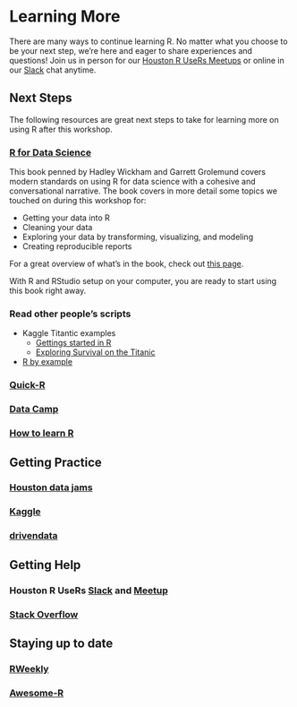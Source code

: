 # Learning More

There are many ways to continue learning R.  No matter what you choose to be your next step, we're here and eager to share experiences and questions!  Join us in person for our [Houston R UseRs Meetups](http://www.meetup.com/houstonr/) or online in our [Slack](https://hrug.slack.com) chat anytime.

## Next Steps

[//]: <> ( If you have a specific project where R is useful, or existing datasets you're wanting to explore, we recommend using R with them, and )

The following resources are great next steps to take for learning more on using R after this workshop.

### [R for Data Science](http://r4ds.had.co.nz/)

This book penned by Hadley Wickham and Garrett Grolemund covers modern standards on using R for data science with a cohesive and conversational narrative.  The book covers in more detail some topics we touched on during this workshop for:

* Getting your data into R
* Cleaning your data
* Exploring your data by transforming, visualizing, and modeling
* Creating reproducible reports

For a great overview of what's in the book, check out [this page](http://r4ds.had.co.nz/explore-intro.html).

With R and RStudio setup on your computer, you are ready to start using this book right away.

### Read other people's scripts

* Kaggle Titantic examples
  * [Gettings started in R](https://www.kaggle.com/c/titanic/details/new-getting-started-with-r)
  * [Exploring Survival on the Titanic](https://www.kaggle.com/mrisdal/titanic/exploring-survival-on-the-titanic)
* [R by example](http://www.mayin.org/ajayshah/KB/R/index.html)

### [Quick-R](http://www.statmethods.net/)

### [Data Camp](https://www.datacamp.com/)

### [How to learn R](https://www.r-bloggers.com/how-to-learn-r-2/)

## Getting Practice

### [Houston data jams](https://houstondatavis.github.io/data-jams/)

### [Kaggle](https://www.kaggle.com)

### [drivendata](https://www.drivendata.org/)

## Getting Help

### Houston R UseRs [Slack](https://hrug.slack.com) and [Meetup](http://www.meetup.com/houstonr/)

### [Stack Overflow](http://stackoverflow.com/)

## Staying up to date

### [RWeekly](https://rweekly.org/)

### [Awesome-R](https://awesome-r.com/)
